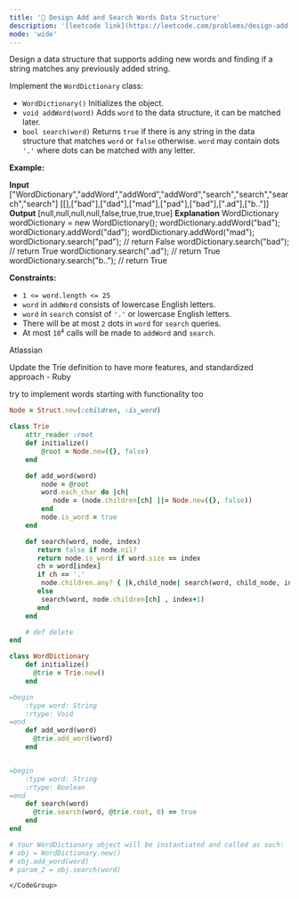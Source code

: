 ```yaml
---
title: '🧀 Design Add and Search Words Data Structure'
description: '[leetcode link](https://leetcode.com/problems/design-add-and-search-words-data-structure/description/)'
mode: 'wide'
---
```

<Tabs>
  <Tab title="Question" icon="circle-question" iconType="regular">
    <Card>
      <p>Design a data structure that supports adding new words and finding if a string matches any previously added string.</p>  <p>Implement the <code>WordDictionary</code> class:</p>  <ul>  <li><code>WordDictionary()</code>&nbsp;Initializes the object.</li>  <li><code>void addWord(word)</code> Adds <code>word</code> to the data structure, it can be matched later.</li>  <li><code>bool search(word)</code>&nbsp;Returns <code>true</code> if there is any string in the data structure that matches <code>word</code>&nbsp;or <code>false</code> otherwise. <code>word</code> may contain dots <code>&#39;.&#39;</code> where dots can be matched with any letter.</li> </ul>   <p><strong class="example">Example:</strong></p>   <strong>Input</strong> [&quot;WordDictionary&quot;,&quot;addWord&quot;,&quot;addWord&quot;,&quot;addWord&quot;,&quot;search&quot;,&quot;search&quot;,&quot;search&quot;,&quot;search&quot;] [[],[&quot;bad&quot;],[&quot;dad&quot;],[&quot;mad&quot;],[&quot;pad&quot;],[&quot;bad&quot;],[&quot;.ad&quot;],[&quot;b..&quot;]] <strong>Output</strong> [null,null,null,null,false,true,true,true]  <strong>Explanation</strong> WordDictionary wordDictionary = new WordDictionary(); wordDictionary.addWord(&quot;bad&quot;); wordDictionary.addWord(&quot;dad&quot;); wordDictionary.addWord(&quot;mad&quot;); wordDictionary.search(&quot;pad&quot;); // return False wordDictionary.search(&quot;bad&quot;); // return True wordDictionary.search(&quot;.ad&quot;); // return True wordDictionary.search(&quot;b..&quot;); // return True    <p><strong>Constraints:</strong></p>  <ul>  <li><code>1 &lt;= word.length &lt;= 25</code></li>  <li><code>word</code> in <code>addWord</code> consists of lowercase English letters.</li>  <li><code>word</code> in <code>search</code> consist of <code>&#39;.&#39;</code> or lowercase English letters.</li>  <li>There will be at most <code>2</code> dots in <code>word</code> for <code>search</code> queries.</li>  <li>At most <code>10<sup>4</sup></code> calls will be made to <code>addWord</code> and <code>search</code>.</li> </ul> 
    </Card>
  </Tab>
  <Tab title="Solution" icon="lightbulb" iconType="regular" >
    <Card>
      Atlassian


Update the Trie definition to have more features, and standardized approach - Ruby

try to implement words starting with functionality too
    </Card>
  <Expandable title="code">
    <CodeGroup dropdown>
```ruby title="Design Add and Search Words Data Structure" lines
Node = Struct.new(:children, :is_word)

class Trie
    attr_reader :root
    def initialize()
        @root = Node.new({}, false)
    end

    def add_word(word)
        node = @root
        word.each_char do |ch|
           node = (node.children[ch] ||= Node.new({}, false))
        end
        node.is_word = true
    end

    def search(word, node, index)
       return false if node.nil?
       return node.is_word if word.size == index
       ch = word[index]
       if ch == '.'
        node.children.any? { |k,child_node| search(word, child_node, index+1) }
       else
        search(word, node.children[ch] , index+1)
       end
    end

    # def delete
end

class WordDictionary
    def initialize()
      @trie = Trie.new()        
    end

=begin
    :type word: String
    :rtype: Void
=end
    def add_word(word)
      @trie.add_word(word)
    end


=begin
    :type word: String
    :rtype: Boolean
=end
    def search(word)
      @trie.search(word, @trie.root, 0) == true
    end
end

# Your WordDictionary object will be instantiated and called as such:
# obj = WordDictionary.new()
# obj.add_word(word)
# param_2 = obj.search(word)
```
    </CodeGroup>
  </Expandable>
  </Tab>
</Tabs>